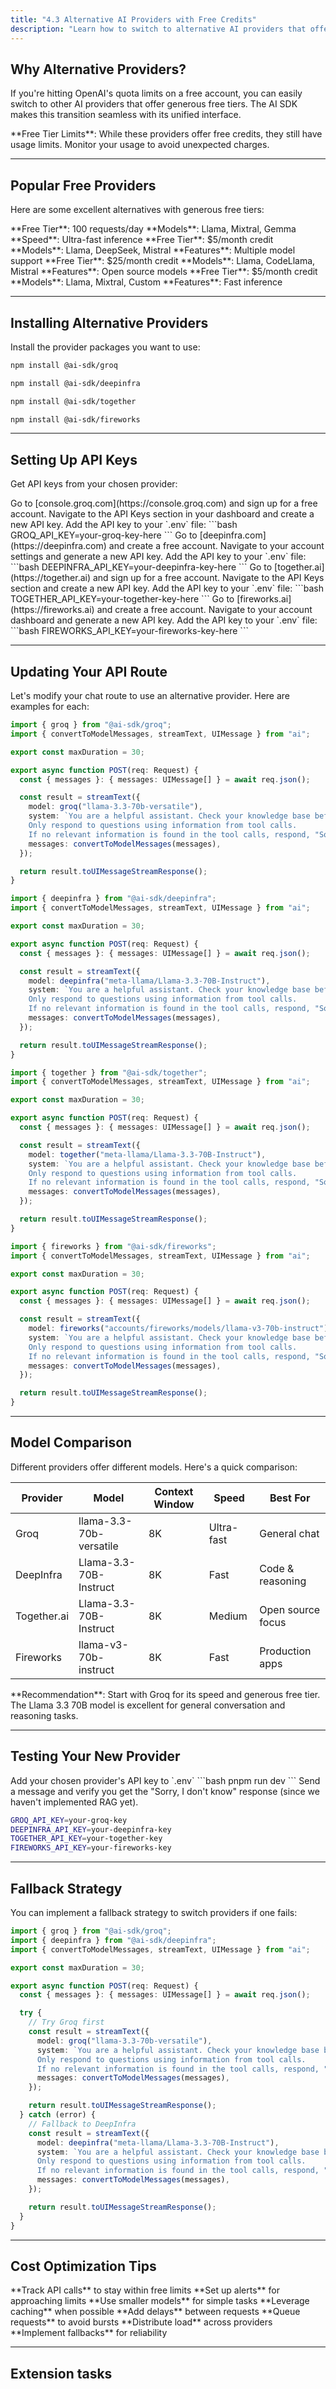 ```yaml
---
title: "4.3 Alternative AI Providers with Free Credits"
description: "Learn how to switch to alternative AI providers that offer free credits, avoiding OpenAI quota limits while maintaining the same functionality."
---
```



## Why Alternative Providers?

If you're hitting OpenAI's quota limits on a free account, you can easily switch to other AI providers that offer generous free tiers. The AI SDK makes this transition seamless with its unified interface.

<Warning>
  **Free Tier Limits**: While these providers offer free credits, they still
  have usage limits. Monitor your usage to avoid unexpected charges.
</Warning>

---

## Popular Free Providers

Here are some excellent alternatives with generous free tiers:

<Columns cols={2}>
  <Card title="Groq" icon="zap">
    **Free Tier**: 100 requests/day **Models**: Llama, Mixtral, Gemma **Speed**:
    Ultra-fast inference
  </Card>
  <Card title="DeepInfra" icon="cloud">
    **Free Tier**: $5/month credit **Models**: Llama, DeepSeek, Mistral
    **Features**: Multiple model support
  </Card>
</Columns>
<Columns cols={2}>
  <Card title="Together.ai" icon="users">
    **Free Tier**: $25/month credit **Models**: Llama, CodeLlama, Mistral
    **Features**: Open source models
  </Card>
  <Card title="Fireworks" icon="sparkles">
    **Free Tier**: $5/month credit **Models**: Llama, Mixtral, Custom
    **Features**: Fast inference
  </Card>
</Columns>

---

## Installing Alternative Providers

Install the provider packages you want to use:

<CodeGroup>

```bash groq-install.sh
npm install @ai-sdk/groq
```

```bash deepinfra-install.sh
npm install @ai-sdk/deepinfra
```

```bash together-install.sh
npm install @ai-sdk/together
```

```bash fireworks-install.sh
npm install @ai-sdk/fireworks
```

</CodeGroup>

---

## Setting Up API Keys

Get API keys from your chosen provider:

<AccordionGroup>
  <Accordion title="Groq Setup" icon="zap">
    <Steps>
      <Step title="Visit Groq Console">
        Go to [console.groq.com](https://console.groq.com) and sign up for a free account.
      </Step>
      <Step title="Generate API Key">
        Navigate to the API Keys section in your dashboard and create a new API key.
      </Step>
      <Step title="Add to Environment">
        Add the API key to your `.env` file:
        ```bash
        GROQ_API_KEY=your-groq-key-here
        ```
      </Step>
    </Steps>
  </Accordion>

<Accordion title="DeepInfra Setup" icon="cloud">
  <Steps>
    <Step title="Visit DeepInfra">
      Go to [deepinfra.com](https://deepinfra.com) and create a free account.
    </Step>
    <Step title="Get API Key">
      Navigate to your account settings and generate a new API key.
    </Step>
    <Step title="Add to Environment">
      Add the API key to your `.env` file: ```bash
      DEEPINFRA_API_KEY=your-deepinfra-key-here ```
    </Step>
  </Steps>
</Accordion>

<Accordion title="Together.ai Setup" icon="users">
  <Steps>
    <Step title="Visit Together.ai">
      Go to [together.ai](https://together.ai) and sign up for a free account.
    </Step>
    <Step title="Generate API Key">
      Navigate to the API Keys section and create a new API key.
    </Step>
    <Step title="Add to Environment">
      Add the API key to your `.env` file: ```bash
      TOGETHER_API_KEY=your-together-key-here ```
    </Step>
  </Steps>
</Accordion>

  <Accordion title="Fireworks Setup" icon="sparkles">
    <Steps>
      <Step title="Visit Fireworks">
        Go to [fireworks.ai](https://fireworks.ai) and create a free account.
      </Step>
      <Step title="Get API Key">
        Navigate to your account dashboard and generate a new API key.
      </Step>
      <Step title="Add to Environment">
        Add the API key to your `.env` file:
        ```bash
        FIREWORKS_API_KEY=your-fireworks-key-here
        ```
      </Step>
    </Steps>
  </Accordion>
</AccordionGroup>

---

## Updating Your API Route

Let's modify your chat route to use an alternative provider. Here are examples for each:

<CodeGroup>

```typescript app/api/chat/groq-route.ts
import { groq } from "@ai-sdk/groq";
import { convertToModelMessages, streamText, UIMessage } from "ai";

export const maxDuration = 30;

export async function POST(req: Request) {
  const { messages }: { messages: UIMessage[] } = await req.json();

  const result = streamText({
    model: groq("llama-3.3-70b-versatile"),
    system: `You are a helpful assistant. Check your knowledge base before answering any questions.
    Only respond to questions using information from tool calls.
    If no relevant information is found in the tool calls, respond, "Sorry, I don't know."`,
    messages: convertToModelMessages(messages),
  });

  return result.toUIMessageStreamResponse();
}
```

```typescript app/api/chat/deepinfra-route.ts
import { deepinfra } from "@ai-sdk/deepinfra";
import { convertToModelMessages, streamText, UIMessage } from "ai";

export const maxDuration = 30;

export async function POST(req: Request) {
  const { messages }: { messages: UIMessage[] } = await req.json();

  const result = streamText({
    model: deepinfra("meta-llama/Llama-3.3-70B-Instruct"),
    system: `You are a helpful assistant. Check your knowledge base before answering any questions.
    Only respond to questions using information from tool calls.
    If no relevant information is found in the tool calls, respond, "Sorry, I don't know."`,
    messages: convertToModelMessages(messages),
  });

  return result.toUIMessageStreamResponse();
}
```

```typescript app/api/chat/together-route.ts
import { together } from "@ai-sdk/together";
import { convertToModelMessages, streamText, UIMessage } from "ai";

export const maxDuration = 30;

export async function POST(req: Request) {
  const { messages }: { messages: UIMessage[] } = await req.json();

  const result = streamText({
    model: together("meta-llama/Llama-3.3-70B-Instruct"),
    system: `You are a helpful assistant. Check your knowledge base before answering any questions.
    Only respond to questions using information from tool calls.
    If no relevant information is found in the tool calls, respond, "Sorry, I don't know."`,
    messages: convertToModelMessages(messages),
  });

  return result.toUIMessageStreamResponse();
}
```

```typescript app/api/chat/fireworks-route.ts
import { fireworks } from "@ai-sdk/fireworks";
import { convertToModelMessages, streamText, UIMessage } from "ai";

export const maxDuration = 30;

export async function POST(req: Request) {
  const { messages }: { messages: UIMessage[] } = await req.json();

  const result = streamText({
    model: fireworks("accounts/fireworks/models/llama-v3-70b-instruct"),
    system: `You are a helpful assistant. Check your knowledge base before answering any questions.
    Only respond to questions using information from tool calls.
    If no relevant information is found in the tool calls, respond, "Sorry, I don't know."`,
    messages: convertToModelMessages(messages),
  });

  return result.toUIMessageStreamResponse();
}
```

</CodeGroup>

---

## Model Comparison

Different providers offer different models. Here's a quick comparison:

| Provider    | Model                   | Context Window | Speed      | Best For          |
| ----------- | ----------------------- | -------------- | ---------- | ----------------- |
| Groq        | llama-3.3-70b-versatile | 8K             | Ultra-fast | General chat      |
| DeepInfra   | Llama-3.3-70B-Instruct  | 8K             | Fast       | Code & reasoning  |
| Together.ai | Llama-3.3-70B-Instruct  | 8K             | Medium     | Open source focus |
| Fireworks   | llama-v3-70b-instruct   | 8K             | Fast       | Production apps   |

<Info>
  **Recommendation**: Start with Groq for its speed and generous free tier. The
  Llama 3.3 70B model is excellent for general conversation and reasoning tasks.
</Info>

---

## Testing Your New Provider

<Steps>
  <Step title="Update Environment Variables">
    Add your chosen provider's API key to `.env`
  </Step>
  <Step title="Restart Development Server">```bash pnpm run dev ```</Step>
  <Step title="Test the Chat">
    Send a message and verify you get the "Sorry, I don't know" response (since
    we haven't implemented RAG yet).
  </Step>
</Steps>

```bash .env
GROQ_API_KEY=your-groq-key
DEEPINFRA_API_KEY=your-deepinfra-key
TOGETHER_API_KEY=your-together-key
FIREWORKS_API_KEY=your-fireworks-key
```

---

## Fallback Strategy

You can implement a fallback strategy to switch providers if one fails:

```typescript app/api/chat/route.ts
import { groq } from "@ai-sdk/groq";
import { deepinfra } from "@ai-sdk/deepinfra";
import { convertToModelMessages, streamText, UIMessage } from "ai";

export const maxDuration = 30;

export async function POST(req: Request) {
  const { messages }: { messages: UIMessage[] } = await req.json();

  try {
    // Try Groq first
    const result = streamText({
      model: groq("llama-3.3-70b-versatile"),
      system: `You are a helpful assistant. Check your knowledge base before answering any questions.
      Only respond to questions using information from tool calls.
      If no relevant information is found in the tool calls, respond, "Sorry, I don't know."`,
      messages: convertToModelMessages(messages),
    });

    return result.toUIMessageStreamResponse();
  } catch (error) {
    // Fallback to DeepInfra
    const result = streamText({
      model: deepinfra("meta-llama/Llama-3.3-70B-Instruct"),
      system: `You are a helpful assistant. Check your knowledge base before answering any questions.
      Only respond to questions using information from tool calls.
      If no relevant information is found in the tool calls, respond, "Sorry, I don't know."`,
      messages: convertToModelMessages(messages),
    });

    return result.toUIMessageStreamResponse();
  }
}
```

---

## Cost Optimization Tips

<Columns cols={2}>
  <Card title="Monitor Usage" icon="activity">
    **Track API calls** to stay within free limits **Set up alerts** for
    approaching limits
  </Card>
  <Card title="Choose Efficient Models" icon="zap">
    **Use smaller models** for simple tasks **Leverage caching** when possible
  </Card>
</Columns>
<Columns cols={2}>
  <Card title="Implement Rate Limiting" icon="clock">
    **Add delays** between requests **Queue requests** to avoid bursts
  </Card>
  <Card title="Use Multiple Providers" icon="layers">
    **Distribute load** across providers **Implement fallbacks** for reliability
  </Card>
</Columns>

---

## Extension tasks

<AIPromptReflection
  cardTitle="Provider Selection"
  question="What factors should you consider when choosing between different AI providers for a production application? How do you evaluate cost, performance, and reliability?"
  chatgptButtonText="Ask ChatGPT"
  claudeButtonText="Ask Claude"
/>

<AIPromptReflection
  cardTitle="Model Comparison"
  question="Compare the performance and capabilities of Llama 3.3 70B vs GPT-4o for different types of tasks. When would you choose one over the other?"
  chatgptButtonText="Ask ChatGPT"
  claudeButtonText="Ask Claude"
/>

